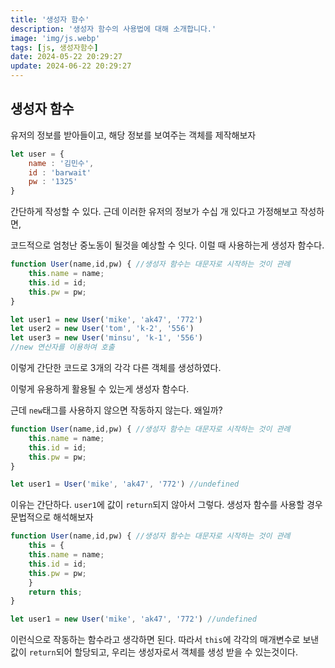 ```yaml
---
title: '생성자 함수'
description: '생성자 함수의 사용법에 대해 소개합니다.'
image: 'img/js.webp'
tags: [js, 생성자함수]
date: 2024-05-22 20:29:27
update: 2024-06-22 20:29:27
---
```


## 생성자 함수

유저의 정보를 받아들이고, 해당 정보를 보여주는 객체를 제작해보자

```jsx
let user = {
	name : '김민수',
	id : 'barwait'
	pw : '1325'
}
```

간단하게 작성할 수 있다. 근데 이러한 유저의 정보가 수십 개 있다고 가정해보고 작성하면, 

코드적으로 엄청난 중노동이 될것을 예상할 수 잇다. 이럴 때 사용하는게 생성자 함수다.

```jsx
function User(name,id,pw) { //생성자 함수는 대문자로 시작하는 것이 관례
	this.name = name;
	this.id = id;
	this.pw = pw;
}

let user1 = new User('mike', 'ak47', '772')
let user2 = new User('tom', 'k-2', '556')
let user3 = new User('minsu', 'k-1', '556')
//new 연산자를 이용하여 호출
```

이렇게 간단한 코드로 3개의 각각 다른 객체를 생성하였다. 

이렇게 유용하게 활용될 수 있는게 생성자 함수다. 

근데 `new`태그를 사용하지 않으면 작동하지 않는다. 왜일까?

 

```jsx
function User(name,id,pw) { //생성자 함수는 대문자로 시작하는 것이 관례
	this.name = name;
	this.id = id;
	this.pw = pw;
}

let user1 = User('mike', 'ak47', '772') //undefined
```

이유는 간단하다. `user1`에 값이 `return`되지 않아서 그렇다. 생성자 함수를 사용할 경우 문법적으로 해석해보자

```jsx
function User(name,id,pw) { //생성자 함수는 대문자로 시작하는 것이 관례
	this = {
	this.name = name;
	this.id = id;
	this.pw = pw;
	}
	return this;
}

let user1 = new User('mike', 'ak47', '772') //undefined
```

이런식으로 작동하는 함수라고 생각하면 된다. 따라서 `this`에 각각의 매개변수로 보낸 값이 `return`되어 할당되고, 우리는 생성자로서 객체를 생성 받을 수 있는것이다.